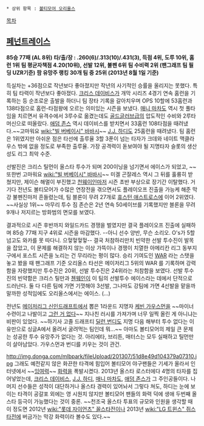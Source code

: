  * 상위 항목 : [[볼티모어 오리올스]]

[[목차]]

== [[페넌트레이스]] ==
'''85승 77패 (AL 8위)'''
'''타/출/장 : .260(6)/.313(10)/.431(3), 득점 4위, 도루 10위, 홈런 1위'''
'''팀 평균자책점 4.20(10위), 선발 12위, 불펜 6위'''
'''팀 수비력 2위 (팬그래프 팀 필딩 UZR기준)'''
'''팜 유망주 랭킹 30개 팀 중 25위 (2013년 8월 1일 기준)'''

득실차는 +36점으로 작년보다 좋아졌지만 작년의 사기적인 승률을 올리지는 못했다. 특히 팀 타력이 작년보다 좋아졌다. [[크리스 데이비스]]가 개막 시리즈 4경기 연속 홈런을 기록하는 등 순조로운 출발을 하더니 팀 장타 기록을 갈아치우며 OPS 10할에 53홈런과 138타점으로 홈런-타점왕에 오르는 의미있는 시즌을 보냈다. [[매니 마차도]] 역시 첫 풀타임을 치르면서 유격수에서 3루수로 옮겼는데도 [[골드글러브]]급의 압도적인 수비와 2루타 머신으로 떠올랐다. [[애덤 존스]] 역시 데이비스를 받치면서 33홈런 108타점을 때려냈다.~~고마워요 [[wiki:"빌 버베이시" 바바시]]~~ [[J.J. 하디]]도 25홈런을 때려냈다. 팀 홈런은 1위였지만 아쉬운 점은 타선에 출루율 3할 3푼이 넘는 타자가 크데와 네이트 맥클라우스 밖에 없을 정도로 부족한 출루율. 가장 공격력이 돋보여야 될 지명타자 슬롯의 생산성도 리그 최악 수준.

선발진은 크리스 틸먼이 올스타 투수가 되며 200이닝을 넘기면서 에이스가 되었고, ~~또한번 고마워요 [[wiki:"빌 버베이시" 바바시]]~~ 미겔 곤잘레스 역시 그 뒤를 훌륭히 받쳤지만, 제이슨 해멀이 부진했고 [[천웨이인]]마저 시즌 초반 부상으로 장기간 이탈했다. 거기다 전년도 볼티모어가 수많은 연장전을 겪으면서도 플레이오프 진출을 가능케 해준 막강 불펜진마저 흔들렸는데, 팀 블론이 무려 27개로 [[휴스턴 애스트로스]]에 이어 2위였다. ~~사실상 1위~~ 마무리 투수 짐 존슨은 2년 연속 50세이브를 기록했지만 블론을 무려 9개나 저지르는 방화범의 면모를 보였다.

결과적으로 시즌 후반까지 와일드카드 경쟁을 벌였지만 결국 플레이오프 진출에 실패하며 85승 77패 지구 4위로 시즌을 마감했다. --아니 선수 양반, 무슨 소리오. O's가 5할 넘고도 와카를 못 따다니. 으헣헣헣헣-- 결국 처참하리만치 빈약한 선발 투수진이 발목을 잡았고, 이 문제를 해결하지 않는 이상 가뜩이나 경쟁이 치열한 아메리칸 리그 동부지구에서 포스트 시즌을 노리는 건 무리라는 평이 많다. 승리 기여도인 [[WAR]] 라는 스탯을 놓고 봤을 때 팬그래프 기준 오리올스 타선은 메이저리그 5위의 WAR 를 기록하며 강력함을 자랑했지만 투수진은 20위, 선발 투수진은 24위라는 처참함을 보였다. 선발 투수진의 빈약함은 크리스 틸만과 [[첸웨인]]이 이 팀의 선발투수 에이스라는 데에서 단적으로 드러난다. 둘 다 다른 팀에 가면 기껏해야 3선발, 그나마도 강팀에 가면 4선발을 맡을까 말까한 성적임에도 오리올스에서는 에이스. (...) 

전년도 [[메이저리그 신인드래프트]]에서 뽑은 1라운드 지명자 [[케빈 가우스먼]]을 ~~마이너 수련이고 나발이고 [[그런 거 없다]]~~ 지나친 러시를 가져가며 너무 일찍 올린 게 아니냐는 비판이 있었다. ~~하기사 고졸 드래프티 [[딜런 번디]]도 지명 다음 해부터 투수 없다는 이유만으로 싱글A에서 올려서 굴려먹는 팀인데 뭐...~~ 아마도 볼티모어의 제일 큰 문제는 성공한 투수 유망주가 없다는 것. 아리에타, 브리튼, 매터스는 모두 실패하고 틸먼만이 살아남았다. 가우스먼과 번디를 키우는 것이 관건. 

http://img.donga.com/mlbpark/fileUpload/201307/51d8e49d104379a07310.jpg
그래도 예전같지 않은 화끈한 타격에 힘입어 볼티모어 야구팬들은 기세가 올라서 인터넷에서 ~~[[잉여]]력~~ [[화력]]을 폭발시켰다. 2013년 올스타 로스터에다 4명의 타자를 집어넣었는데, [[크리스 데이비스]], [[J.J. 하디]], [[매니 마차도]], [[애덤 존스]]가 그 주인공들이다. 나머지 선수들은 성적이 대단하거나 올스타 경력이 있어놔서 그렇다 쳐도, 하디는 눈에 보이는 타격이 공갈포 외에는 영 시원치 않지만 볼티모어 팬들의 화력 덕에 생애 두번째 올스타 등극이 가능했다는 것이 중론. ~~천조국 올스타 투표의 규모와 인원을 생각할 때 이 정도면 2012년 [[wiki:"롯데 자이언츠" 꼴스타전]]이나 2013년 [[wiki:"LG 트윈스" 쥐스타전]]에 버금가는 막강 화력이라 볼수도 있다.~~
